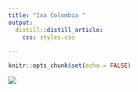 ```yaml
---
title: "Ixa Colombia "
output:
  distill::distill_article:
    css: styles.css
  
---
```


```r
knitr::opts_chunk$set(echo = FALSE)
```

![](img/IxaColombiaLogo.png)

